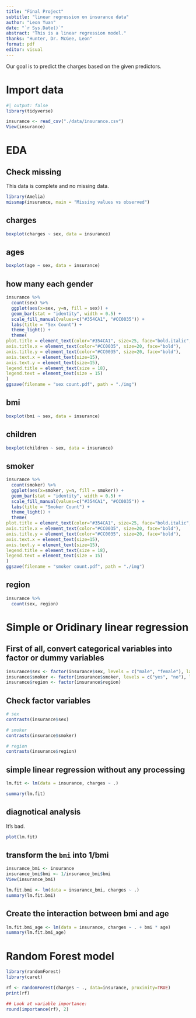 ```yaml
---
title: "Final Project"
subtitle: "linear regression on insurance data"
author: "Leon Yuan"
date: "`r Sys.Date()`"
abstract: "This is a linear regression model."
thanks: "Hunter, Dr. McGee, Leon"
format: pdf
editor: visual
---
```


Our goal is to predict the charges based on the given predictors.

# Import data

```r
#| output: false
library(tidyverse)
```

```r
insurance <- read_csv("./data/insurance.csv")
View(insurance)
```

# EDA

## Check missing

This data is complete and no missing data.

```r
library(Amelia)
missmap(insurance, main = "Missing values vs observed")
```

## charges

```r
boxplot(charges ~ sex, data = insurance)
```

## ages

```r
boxplot(age ~ sex, data = insurance)
```

## how many each gender

```r
insurance %>%
  count(sex) %>%
  ggplot(aes(x=sex, y=n, fill = sex)) +
  geom_bar(stat = "identity", width = 0.5) +
  scale_fill_manual(values=c("#354CA1", "#CC0035")) +
  labs(title = "Sex Count") +
  theme_light() +
  theme(
plot.title = element_text(color="#354CA1", size=25, face="bold.italic", hjust = 0.5),
axis.title.x = element_text(color="#CC0035", size=20, face="bold"),
axis.title.y = element_text(color="#CC0035", size=20, face="bold"),
axis.text.x = element_text(size=15),
axis.text.y = element_text(size=15),
legend.title = element_text(size = 18),
legend.text = element_text(size = 15)
)
ggsave(filename = "sex count.pdf", path = "./img")
```

## bmi

```r
boxplot(bmi ~ sex, data = insurance)
```

## children

```r
boxplot(children ~ sex, data = insurance)
```

## smoker

```r
insurance %>%
  count(smoker) %>%
  ggplot(aes(x=smoker, y=n, fill = smoker)) +
  geom_bar(stat = "identity", width = 0.5) +
  scale_fill_manual(values=c("#354CA1", "#CC0035")) +
  labs(title = "Smoker Count") +
  theme_light() +
  theme(
plot.title = element_text(color="#354CA1", size=25, face="bold.italic", hjust = 0.5),
axis.title.x = element_text(color="#CC0035", size=20, face="bold"),
axis.title.y = element_text(color="#CC0035", size=20, face="bold"),
axis.text.x = element_text(size=15),
axis.text.y = element_text(size=15),
legend.title = element_text(size = 18),
legend.text = element_text(size = 15)
)
ggsave(filename = "smoker count.pdf", path = "./img")
```

## region

```r
insurance %>%
  count(sex, region)
```

# Simple or Oridinary linear regression

## First of all, convert categorical variables into factor or dummy variables

```r
insurance$sex <- factor(insurance$sex, levels = c("male", "female"), labels = c("male", "female"))
insurance$smoker <- factor(insurance$smoker, levels = c("yes", "no"), labels = c("yes", "no"))
insurance$region <- factor(insurance$region)
```

## Check factor variables

```r
# sex
contrasts(insurance$sex)
```

```r
# smoker
contrasts(insurance$smoker)
```

```r
# region
contrasts(insurance$region)
```

## simple linear regression without any processing

```r
lm.fit <- lm(data = insurance, charges ~ .)
```

```r
summary(lm.fit)
```

## diagnotical analysis

It's bad.

```r
plot(lm.fit)
```

## transform the `bmi` into 1/bmi

```r
insurance_bmi <- insurance
insurance_bmi$bmi <- 1/insurance_bmi$bmi
View(insurance_bmi)
```

```r
lm.fit.bmi <- lm(data = insurance_bmi, charges ~ .)
summary(lm.fit.bmi)
```

## Create the interaction between bmi and age

```r
lm.fit.bmi_age <- lm(data = insurance, charges ~ . + bmi * age)
summary(lm.fit.bmi_age)
```

# Random Forest model

```r
library(randomForest)
library(caret)
```

```r
rf <- randomForest(charges ~ ., data=insurance, proximity=TRUE)
print(rf)
```

```r
## Look at variable importance:
round(importance(rf), 2)
```
